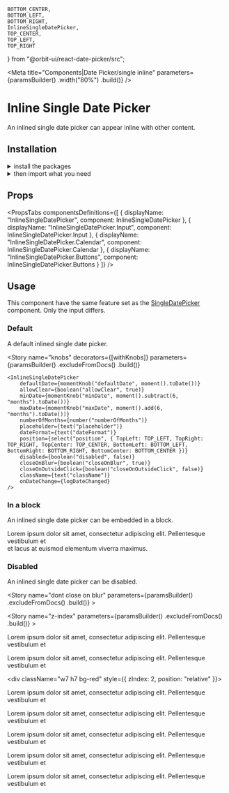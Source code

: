     BOTTOM_CENTER,
    BOTTOM_LEFT,
    BOTTOM_RIGHT,
    InlineSingleDatePicker,
    TOP_CENTER,
    TOP_LEFT,
    TOP_RIGHT
} from "@orbit-ui/react-date-picker/src";

<Meta
    title="Components|Date Picker/single inline"
    parameters={paramsBuilder()
        .width("80%")
        .build()}
/>

<GithubLink filePath="/packages/react-components/components/date-picker/src/single" />

<Anchor storyId="components-date-picker-single-inline--default-story" />

# Inline Single Date Picker

An inlined single date picker can appear inline with other content.

## Installation

<details><summary >install the packages</summary>

Install from <a href={INSTALLATION_PAGE}>the React bundle</a> or as a standalone component:

<PackagesInstallation packageName="date-picker" />

</details>

<details><summary >then import what you need</summary>

```javascript
import {
    InlineSingleDatePicker,
    TOP_LEFT,
    TOP_RIGHT,
    TOP_CENTER,
    BOTTOM_LEFT,
    BOTTOM_RIGHT,
    BOTTOM_CENTER
} from "@orbit-ui/react-date-picker" | "@orbit-ui/react-components";
```
</details>

## Props

<PropsTabs
    componentsDefinitions={[
        { displayName: "InlineSingleDatePicker", component: InlineSingleDatePicker },
        { displayName: "InlineSingleDatePicker.Input", component: InlineSingleDatePicker.Input },
        { displayName: "InlineSingleDatePicker.Calendar", component: InlineSingleDatePicker.Calendar },
        { displayName: "InlineSingleDatePicker.Buttons", component: InlineSingleDatePicker.Buttons }
    ]}
/>

## Usage

<Warning>
    This component have the same feature set as the <a href="/?path=/docs/components-date-picker-single--default-story">SingleDatePicker</a> component. Only the input differs.
</Warning>

### Default

A default inlined single date picker.

<Preview>
    <Story name="default">
        <InlineSingleDatePicker
            onDateChange={logDateChanged}
        />
    </Story>
</Preview>

<Story
    name="knobs"
    decorators={[withKnobs]}
    parameters={paramsBuilder()
        .excludeFromDocs()
        .build()}
>
    <InlineSingleDatePicker
        defaultDate={momentKnob("defaultDate", moment().toDate())}
        allowClear={boolean("allowClear", true)}
        minDate={momentKnob("minDate", moment().subtract(6, "months").toDate())}
        maxDate={momentKnob("maxDate", moment().add(6, "months").toDate())}
        numberOfMonths={number("numberOfMonths")}
        placeholder={text("placeholder")}
        dateFormat={text("dateFormat")}
        position={select("position", { TopLeft: TOP_LEFT, TopRight: TOP_RIGHT, TopCenter: TOP_CENTER, BottomLeft: BOTTOM_LEFT, BottomRight: BOTTOM_RIGHT, BottomCenter: BOTTOM_CENTER })}
        disabled={boolean("disabled", false)}
        closeOnBlur={boolean("closeOnBlur", true)}
        closeOnOutsideClick={boolean("closeOnOutsideClick", false)}
        className={text("className")}
        onDateChange={logDateChanged}
    />
</Story>

### In a block

An inlined single date picker can be embedded in a block.

<Preview>
    <Story name="in a block">
        <div>Lorem ipsum dolor sit amet, consectetur adipiscing elit. Pellentesque vestibulum et<br /> et lacus at euismod <InlineSingleDatePicker onDateChange={logDateChanged} /> elementum viverra maximus.</div>
    </Story>
</Preview>

### Disabled

An inlined single date picker can be disabled.

<Preview>
    <Story name="disabled">
        <InlineSingleDatePicker
            disabled
            onDateChange={logDateChanged}
        />
    </Story>
</Preview>

<Story
    name="dont close on blur"
    parameters={paramsBuilder()
        .excludeFromDocs()
        .build()}
    >
    <InlineSingleDatePicker
        closeOnBlur={false}
        closeOnOutsideClick
        onDateChange={logDateChanged}
    />
</Story>

<Story
    name="z-index"
    parameters={paramsBuilder()
        .excludeFromDocs()
        .build()}
    >
        <div>
            <InlineSingleDatePicker
                onDateChange={logDateChanged}
            />
            <p>Lorem ipsum dolor sit amet, consectetur adipiscing elit. Pellentesque vestibulum et</p>
            <p>Lorem ipsum dolor sit amet, consectetur adipiscing elit. Pellentesque vestibulum et</p>
            <div className="w7 h7 bg-red" style={{ zIndex: 2, position: "relative" }}></div>
            <p>Lorem ipsum dolor sit amet, consectetur adipiscing elit. Pellentesque vestibulum et</p>
            <p>Lorem ipsum dolor sit amet, consectetur adipiscing elit. Pellentesque vestibulum et</p>
            <p>Lorem ipsum dolor sit amet, consectetur adipiscing elit. Pellentesque vestibulum et</p>
            <p>Lorem ipsum dolor sit amet, consectetur adipiscing elit. Pellentesque vestibulum et</p>
            <p>Lorem ipsum dolor sit amet, consectetur adipiscing elit. Pellentesque vestibulum et</p>
        </div>
</Story>
